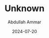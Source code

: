 ---
id: "DSCF9958"
filepath: "../../assets/photo/2024/DSCF9958_resized.jpg"
title: "Unknown"
alt: ""
date: "2024-07-20"
author: "Abdullah Ammar"
iso: "640"
shutterspeed: "1/3000s"
aperture: "f/6.4"
lens: "XC15-45mmF3.5-5.6 OIS PZ"
---